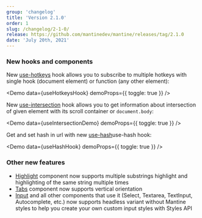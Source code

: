 ```yaml
---
group: 'changelog'
title: 'Version 2.1.0'
order: 1
slug: /changelog/2-1-0/
release: https://github.com/mantinedev/mantine/releases/tag/2.1.0
date: 'July 20th, 2021'
---
```



### New hooks and components

New [use-hotkeys](/hooks/use-hotkeys/) hook allows you to subscribe to multiple
hotkeys with single hook (document element) or function (any other element):

<Demo data={useHotkeysHook} demoProps={{ toggle: true }} />

New [use-intersection](/hooks/use-intersection/) hook allows you to get information
about intersection of given element with its scroll container or `document.body`:

<Demo data={useIntersectionDemo} demoProps={{ toggle: true }} />

Get and set hash in url with new [use-hash](/hooks/use-hash/)use-hash hook:

<Demo data={useHashHook} demoProps={{ toggle: true }} />

### Other new features

- [Highlight](/core/highlight/) component now supports multiple substrings
  highlight and highlighting of the same string multiple times
- [Tabs](/core/tabs/) component now supports vertical orientation
- [Input](/core/input/) and all other components that use it (Select, Textarea,
  TextInput, Autocomplete, etc.) now supports headless variant without Mantine styles to help you create
  your own custom input styles with Styles API
